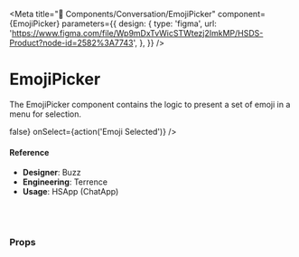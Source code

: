 
<Meta
  title="🧬 Components/Conversation/EmojiPicker"
  component={EmojiPicker}
  parameters={{
    design: {
      type: 'figma',
      url:
        'https://www.figma.com/file/Wp9mDxTvWicSTWtezj2ImkMP/HSDS-Product?node-id=2582%3A7743',
    },
  }}
/>

# EmojiPicker

The EmojiPicker component contains the logic to present a set of emoji in a menu for selection.

<Canvas>
  <Story name="default">
    <div style={{ paddingTop: '50px', marginLeft: '300px' }}>
      <EmojiPicker
        size={select(
          'Emoji Size',
          { default: 'default', sm: 'sm', lg: 'lg' },
          'default'
        )}
        shouldRefocusOnClose={() => false}
        onSelect={action('Emoji Selected')}
      />
    </div>
  </Story>
</Canvas>

#### Reference

- **Designer**: Buzz
- **Engineering**: Terrence
- **Usage**: HSApp (ChatApp)

<br />
<br />

### Props

<ArgsTable of={EmojiPicker} />
